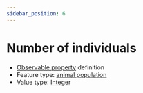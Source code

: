 ```yaml
---
sidebar_position: 6
---
```



# Number of individuals

- [Observable property](/viewers/dawe-vocabs?uri=https://linked.data.gov.au/def/test/dawe-cv/b2d28629-c986-4c05-9d4a-8b05e99a0a94) definition
- Feature type: [animal population](http://linked.data.gov.au/def/tern-cv/8a68b4a9-167b-40f0-9222-293a2d20ffee)
- Value type: [Integer](https://w3id.org/tern/ontologies/tern/Integer)


<Example protocolModule="targeted-survey-flora-protocol-observation" observableProperty="https://linked.data.gov.au/def/test/dawe-cv/b2d28629-c986-4c05-9d4a-8b05e99a0a94" />
